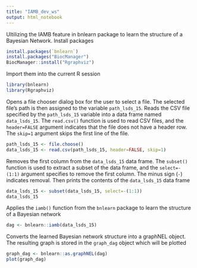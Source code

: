 ```yaml
---
title: "IAMB_dev_ws"
output: html_notebook
---
```


Ultilizing the IAMB feature in bnlearn package to learn the structure of a Bayesian Network.
Install packages
```r
install.packages(`bnlearn`)
install.packages("BiocManager")
BiocManager::install("Rgraphviz")
```

Import them into the current R session
```r
library(bnlearn)
library(Rgraphviz)
```

Opens a file chooser dialog box for the user to select a file. 
The selected file's path is then assigned to the variable `path_lsds_15`.
Reads the CSV file specified by the `path_lsds_15` variable into a data frame named `data_lsds_15`.
The `read.csv()` function is used to read CSV files, and the `header=FALSE` argument indicates that the file does not have a header row. The `skip=1` argument skips the first line of the file.
```r
path_lsds_15 <- file.choose()
data_lsds_15 <- read.csv(path_lsds_15, header=FALSE, skip=1)
```

Removes the first column from the `data_lsds_15` data frame. 
The `subset()` function is used to extract a subset of the data frame, and the `select=-(1:1)` argument specifies to remove the first column. 
The minus sign (`-`) indicates removal.
Then prints the contents of the `data_lsds_15` data frame
```r
data_lsds_15 <- subset(data_lsds_15, select=-(1:1))
data_lsds_15
```

Applies the `iamb()` function from the `bnlearn` package to learn the structure of a Bayesian network
```r
dag <- bnlearn::iamb(data_lsds_15)
```

Converts the learned Bayesian network structure into a graphNEL object.
The resulting graph is stored in the `graph_dag` object which will be plotted
```r
graph_dag <- bnlearn::as.graphNEL(dag)
plot(graph_dag)
```
